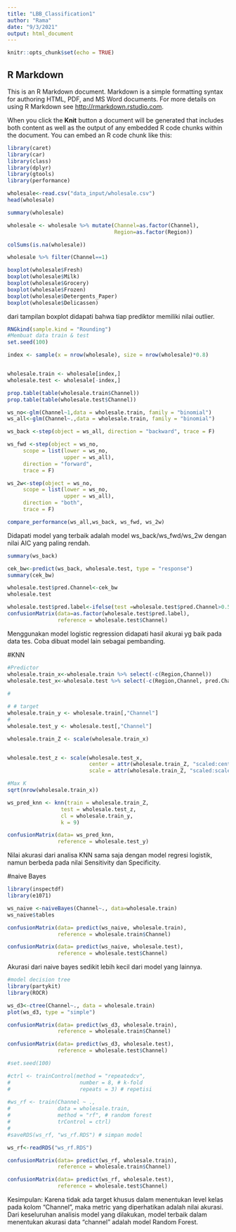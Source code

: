 ---
title: "LBB_Classification1"
author: "Rama"
date: "9/3/2021"
output: html_document
---

```{r setup, include=FALSE}
knitr::opts_chunk$set(echo = TRUE)
```

## R Markdown

This is an R Markdown document. Markdown is a simple formatting syntax for authoring HTML, PDF, and MS Word documents. For more details on using R Markdown see <http://rmarkdown.rstudio.com>.

When you click the **Knit** button a document will be generated that includes both content as well as the output of any embedded R code chunks within the document. You can embed an R code chunk like this:

```{r cars}
library(caret)
library(car)
library(class)
library(dplyr)
library(gtools)
library(performance)
```


```{r}
wholesale<-read.csv("data_input/wholesale.csv")
head(wholesale)
```
```{r}
summary(wholesale)
```
```{r}
wholesale <- wholesale %>% mutate(Channel=as.factor(Channel),
                                  Region=as.factor(Region))

colSums(is.na(wholesale))
```
```{r}
wholesale %>% filter(Channel==1)
```

```{r}
boxplot(wholesale$Fresh)
boxplot(wholesale$Milk)
boxplot(wholesale$Grocery)
boxplot(wholesale$Frozen)
boxplot(wholesale$Detergents_Paper)
boxplot(wholesale$Delicassen)
```
dari tampilan boxplot didapati bahwa tiap prediktor memiliki nilai outlier.
```{r}
RNGkind(sample.kind = "Rounding")
#Membuat data train & test
set.seed(100)

index <- sample(x = nrow(wholesale), size = nrow(wholesale)*0.8) 


wholesale.train <- wholesale[index,]
wholesale.test <- wholesale[-index,]
```

```{r}
prop.table(table(wholesale.train$Channel))
prop.table(table(wholesale.test$Channel))
```
```{r}
ws_no<-glm(Channel~1,data = wholesale.train, family = "binomial")
ws_all<-glm(Channel~.,data = wholesale.train, family = "binomial")
```

```{r}
ws_back <-step(object = ws_all, direction = "backward", trace = F)

ws_fwd <-step(object = ws_no,
     scope = list(lower = ws_no,
                  upper = ws_all),
     direction = "forward", 
     trace = F)

ws_2w<-step(object = ws_no,
     scope = list(lower = ws_no,
                  upper = ws_all), 
     direction = "both",
     trace = F)
```

```{r}
compare_performance(ws_all,ws_back, ws_fwd, ws_2w)
```
Didapati model yang terbaik adalah model ws_back/ws_fwd/ws_2w dengan nilai AIC yang paling rendah.
```{r}
summary(ws_back)
```
```{r}
cek_bw<-predict(ws_back, wholesale.test, type = "response")
summary(cek_bw)
```

```{r}
wholesale.test$pred.Channel<-cek_bw
wholesale.test
```
```{r}
wholesale.test$pred.label<-ifelse(test =wholesale.test$pred.Channel>0.5, 2, 1)
confusionMatrix(data=as.factor(wholesale.test$pred.label),
                reference = wholesale.test$Channel)

```
Menggunakan model logistic regression didapati hasil akurai yg baik pada data tes. Coba dibuat model lain sebagai pembanding.

#KNN
```{r}
#Predictor
wholesale.train_x<-wholesale.train %>% select(-c(Region,Channel))
wholesale.test_x<-wholesale.test %>% select(-c(Region,Channel, pred.Channel, pred.label))
 
# 

# # target
wholesale.train_y <- wholesale.train[,"Channel"]
# 
wholesale.test_y <- wholesale.test[,"Channel"]
```

```{r}
wholesale.train_Z <- scale(wholesale.train_x)


wholesale.test_z <- scale(wholesale.test_x, 
                          center = attr(wholesale.train_Z, "scaled:center"), 
                          scale = attr(wholesale.train_Z, "scaled:scale"))
```

```{r}
#Max K
sqrt(nrow(wholesale.train_x))
```
```{r}
ws_pred_knn <- knn(train = wholesale.train_Z, 
                 test = wholesale.test_z, 
                 cl = wholesale.train_y,
                 k = 9)
```


```{r}
confusionMatrix(data= ws_pred_knn, 
                reference = wholesale.test_y)
```
Nilai akurasi dari analisa KNN sama saja dengan model regresi logistik, namun berbeda pada nilai Sensitivity dan Specificity.


#naive Bayes
```{r}
library(inspectdf)
library(e1071)
```
```{r}
ws_naive <-naiveBayes(Channel~., data=wholesale.train)
ws_naive$tables
```
```{r}
confusionMatrix(data= predict(ws_naive, wholesale.train), 
                reference = wholesale.train$Channel)
```

```{r}
confusionMatrix(data= predict(ws_naive, wholesale.test), 
                reference = wholesale.test$Channel)
```
Akurasi dari naive bayes sedikit lebih kecil dari model yang lainnya.



```{r}
#model decision tree
library(partykit)
library(ROCR)
```


```{r}
ws_d3<-ctree(Channel~., data = wholesale.train)
plot(ws_d3, type = "simple") 
```
```{r}
confusionMatrix(data= predict(ws_d3, wholesale.train), 
                reference = wholesale.train$Channel)
```

```{r}
confusionMatrix(data= predict(ws_d3, wholesale.test), 
                reference = wholesale.test$Channel)

```
```{r}
#set.seed(100)

#ctrl <- trainControl(method = "repeatedcv",
#                      number = 8, # k-fold
#                      repeats = 3) # repetisi
 
#ws_rf <- train(Channel ~ .,
#               data = wholesale.train,
#               method = "rf", # random forest
#               trControl = ctrl)
# 
#saveRDS(ws_rf, "ws_rf.RDS") # simpan model
```

```{r}
ws_rf<-readRDS("ws_rf.RDS")
```

```{r}
confusionMatrix(data= predict(ws_rf, wholesale.train), 
                reference = wholesale.train$Channel)
```


```{r}
confusionMatrix(data= predict(ws_rf, wholesale.test), 
                reference = wholesale.test$Channel)
```
Kesimpulan:
Karena tidak ada target khusus dalam menentukan level kelas pada kolom "Channel", maka metric yang diperhatikan adalah nilai akurasi.
Dari keseluruhan analisis model yang dilakukan, model terbaik dalam menentukan akurasi data "channel" adalah model Random Forest.
